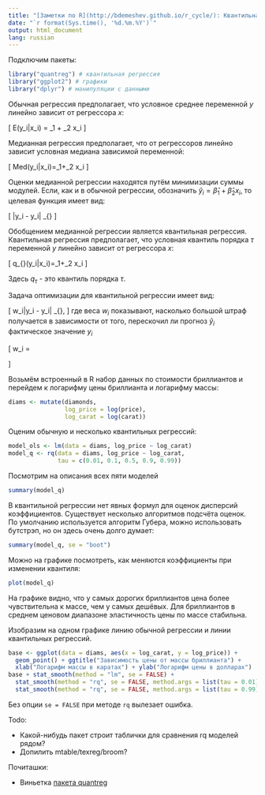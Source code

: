 ```yaml
---
title: "[Заметки по R](http://bdemeshev.github.io/r_cycle/): Квантильная регрессия"
date: "`r format(Sys.time(), '%d.%m.%Y')`"
output: html_document
lang: russian
---
```


Подключим пакеты:
```r
library("quantreg") # квантильная регрессия
library("ggplot2") # графики
library("dplyr") # манипуляции с данными
```

Обычная регрессия предполагает, что условное среднее переменной $y$ линейно зависит от регрессора $x$:

\[
E(y_i|x_i) = \beta_1 + \beta_2 x_i
\]


Медианная регрессия предполагает, что от регрессоров линейно зависит условная медиана зависимой переменной:

\[
Med(y_i|x_i)=\beta_1+\beta_2 x_i
\]

Оценки медианной регрессии находятся путём минимизации суммы модулей. Если, как и в обычной регрессии, обозначить $\hat y_i = \hat\beta_1 + \hat\beta_2 x_i$, то целевая функция имеет вид:

\[
\sum |y_i - \hat y_i| \to \min_{\hat\beta}
\]

Обобщением медианной регрессии является квантильная регрессия. Квантильная регрессия предполагает, что условная квантиль порядка $\tau$ переменной $y$ линейно зависит от регрессора $x$:


\[
q_{\tau}(y_i|x_i)=\beta_1+\beta_2 x_i
\]

Здесь $q_{\tau}$ - это квантиль порядка $\tau$.


Задача оптимизации для квантильной регрессии имеет вид:

\[
\sum w_i|y_i - \hat y_i| \to \min_{\hat\beta},
\]
где веса $w_i$ показывают, насколько большой штраф получается в зависимости от того, перескочил ли прогноз $\hat y_i$ фактическое значение $y_i$

\[
w_i =\begin{cases}
\tau, \text{ если } \hat y_i < y_i \\
1-\tau, \text{ если } \hat y_i \geq y_i 
\end{cases}
\]

Возьмём встроенный в R набор данных по стоимости бриллиантов и перейдем к логарифму цены бриллианта и логарифму массы:
```r
diams <- mutate(diamonds, 
                log_price = log(price),
                log_carat = log(carat))
```


Оценим обычную и несколько квантильных регрессий:

```r
model_ols <- lm(data = diams, log_price ~ log_carat)
model_q <- rq(data = diams, log_price ~ log_carat,
              tau = c(0.01, 0.1, 0.5, 0.9, 0.99))
```

Посмотрим на описания всех пяти моделей
```r
summary(model_q)
```

В квантильной регрессии нет явных формул для оценок дисперсий коэффициентов. Существует несколько алгоритмов подсчёта оценок. По умолчанию используется алгоритм Губера, можно использовать бутстрэп, но он здесь очень долго думает:

```r
summary(model_q, se = "boot")
```


Можно на графике посмотреть, как меняются коэффициенты при изменении квантиля:
```r
plot(model_q)
```

На графике видно, что у самых дорогих бриллиантов цена более чувствительна к массе, чем у самых дешёвых. Для бриллиантов в среднем ценовом диапазоне эластичность цены по массе стабильна.


Изобразим на одном графике линию обычной регрессии и линии квантильных регрессий.
```r
base <- ggplot(data = diams, aes(x = log_carat, y = log_price)) + 
  geom_point() + ggtitle("Зависимость цены от массы бриллианта") +
  xlab("Логарифм массы в каратах") + ylab("Логарифм цены в долларах")
base + stat_smooth(method = "lm", se = FALSE) +
  stat_smooth(method = "rq", se = FALSE, method.args = list(tau = 0.01), col = "red") +
  stat_smooth(method = "rq", se = FALSE, method.args = list(tau = 0.99), col = "red") 
```

Без опции `se = FALSE` при методе `rq` вылезает ошибка. 


Todo:

* Какой-нибудь пакет строит таблички для сравнения rq моделей рядом?
* Допилить mtable/texreg/broom?



Почиташки:

* Виньетка [пакета quantreg](ftp://cran.r-project.org/pub/R/web/packages/quantreg/vignettes/rq.pdf)
